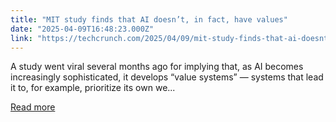 ```yaml
---
title: "MIT study finds that AI doesn’t, in fact, have values"
date: "2025-04-09T16:48:23.000Z"
link: "https://techcrunch.com/2025/04/09/mit-study-finds-that-ai-doesnt-in-fact-have-values/"
---
```


A study went viral several months ago for implying that, as AI becomes increasingly sophisticated, it develops &#8220;value systems&#8221; — systems that lead it to, for example, prioritize its own we...

[Read more](https://techcrunch.com/2025/04/09/mit-study-finds-that-ai-doesnt-in-fact-have-values/)
